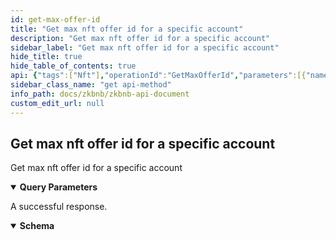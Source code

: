 ```yaml
---
id: get-max-offer-id
title: "Get max nft offer id for a specific account"
description: "Get max nft offer id for a specific account"
sidebar_label: "Get max nft offer id for a specific account"
hide_title: true
hide_table_of_contents: true
api: {"tags":["Nft"],"operationId":"GetMaxOfferId","parameters":[{"name":"account_index","in":"query","description":"The account index query condition for querying maximum offer id in the nft situation.","required":true,"schema":{"type":"integer","format":"int32"}}],"responses":{"200":{"description":"A successful response.","content":{"application/json":{"schema":{"title":"MaxOfferId","required":["offer_id"],"type":"object","properties":{"code":{"type":"integer","format":"int32"},"message":{"type":"string"},"offer_id":{"type":"integer","format":"int64"}}}}}}},"description":"Get max nft offer id for a specific account","method":"get","path":"/api/v1/maxOfferId","servers":[{"url":"https://testapi.zkbnbchain.org/"}],"info":{"title":"ZKBNB API Document","description":"Public APIs for zkbnb","version":"1.0"},"postman":{"name":"Get max nft offer id for a specific account","description":{"type":"text/plain"},"url":{"path":["api","v1","maxOfferId"],"host":["{{baseUrl}}"],"query":[{"disabled":false,"description":{"content":"(Required) The account index query condition for querying maximum offer id in the nft situation.","type":"text/plain"},"key":"account_index","value":""}],"variable":[]},"header":[{"key":"Accept","value":"application/json"}],"method":"GET"}}
sidebar_class_name: "get api-method"
info_path: docs/zkbnb/zkbnb-api-document
custom_edit_url: null
---
```



## Get max nft offer id for a specific account



Get max nft offer id for a specific account

<details style={{"marginBottom":"1rem"}} data-collapsed={false} open={true}><summary style={{}}><strong>Query Parameters</strong></summary><div><ul><ParamsItem className={"paramsItem"} param={{"name":"account_index","in":"query","description":"The account index query condition for querying maximum offer id in the nft situation.","required":true,"schema":{"type":"integer","format":"int32"}}}></ParamsItem></ul></div></details><div><ApiTabs><TabItem label={"200"} value={"200"}><div>

A successful response.

</div><div><MimeTabs schemaType={"response"}><TabItem label={"application/json"} value={"application/json"}><SchemaTabs><TabItem label={"Schema"} value={"Schema"}><details style={{}} data-collapsed={false} open={true}><summary style={{"textAlign":"left"}}><strong>Schema</strong></summary><div style={{"textAlign":"left","marginLeft":"1rem"}}></div><ul style={{"marginLeft":"1rem"}}><SchemaItem collapsible={false} name={"code"} required={false} schemaName={"int32"} qualifierMessage={undefined} schema={{"type":"integer","format":"int32"}}></SchemaItem><SchemaItem collapsible={false} name={"message"} required={false} schemaName={"string"} qualifierMessage={undefined} schema={{"type":"string"}}></SchemaItem><SchemaItem collapsible={false} name={"offer_id"} required={true} schemaName={"int64"} qualifierMessage={undefined} schema={{"type":"integer","format":"int64"}}></SchemaItem></ul></details></TabItem><TabItem label={"Example (from schema)"} value={"Example (from schema)"}><ResponseSamples responseExample={"{\n  \"code\": 0,\n  \"message\": \"string\",\n  \"offer_id\": 0\n}"} language={"json"}></ResponseSamples></TabItem></SchemaTabs></TabItem></MimeTabs></div></TabItem></ApiTabs></div>
      